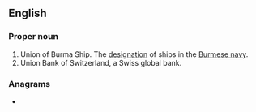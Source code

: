 ==English==
{{wikipedia|Ship prefix}}

===Proper noun===
{{en-proper noun}}

# Union of Burma Ship. The [[designation]] of ships in the [[w:Burmese navy|Burmese navy]].
# Union Bank of Switzerland, a Swiss global bank.

===Anagrams===
* {{anagrams|en|a=bsu|Bus.|SBU|USB|bus|bus.|sub|sub-|sub.}}